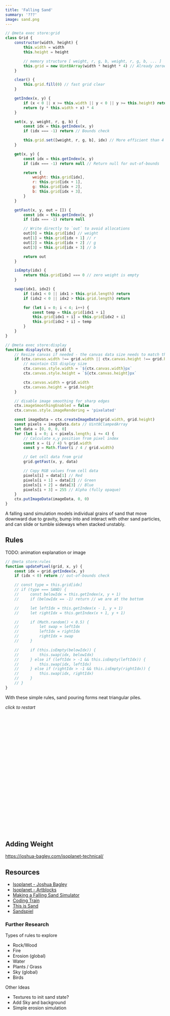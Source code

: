```yaml
---
title: 'Falling Sand'
summary: '???'
image: sand.png
---
```


```javascript
// @meta exec store:grid
class Grid {
    constructor(width, height) {
        this.width = width
        this.height = height

        // memory structure [ weight, r, g, b, weight, r, g, b, ... ]
        this.grid = new Uint8Array(width * height * 4) // Already zeroed
    }

    clear() {
        this.grid.fill(0) // fast grid clear
    }

    getIndex(x, y) {
        if (x < 0 || x >= this.width || y < 0 || y >= this.height) return -1
        return (y * this.width + x) * 4
    }

    set(x, y, weight, r, g, b) {
        const idx = this.getIndex(x, y)
        if (idx === -1) return // Bounds check

        this.grid.set([weight, r, g, b], idx) // More efficient than 4 assignments
    }

    get(x, y) {
        const idx = this.getIndex(x, y)
        if (idx === -1) return null // Return null for out-of-bounds

        return {
            weight: this.grid[idx],
            r: this.grid[idx + 1],
            g: this.grid[idx + 2],
            b: this.grid[idx + 3],
        }
    }

    getFast(x, y, out = []) {
        const idx = this.getIndex(x, y)
        if (idx === -1) return null

        // Write directly to `out` to avoid allocations
        out[0] = this.grid[idx] // weight
        out[1] = this.grid[idx + 1] // r
        out[2] = this.grid[idx + 2] // g
        out[3] = this.grid[idx + 3] // b

        return out
    }

    isEmpty(idx) {
        return this.grid[idx] === 0 // zero weight is empty
    }

    swap(idx1, idx2) {
        if (idx1 < 0 || idx1 > this.grid.length) return
        if (idx2 < 0 || idx2 > this.grid.length) return

        for (let i = 0; i < 4; i++) {
            const temp = this.grid[idx1 + i]
            this.grid[idx1 + i] = this.grid[idx2 + i]
            this.grid[idx2 + i] = temp
        }
    }
}
```

```javascript
// @meta exec store:display
function display(ctx, grid) {
    // Resize canvas if needed - the canvas data size needs to match the heightfield grid size
    if (ctx.canvas.width !== grid.width || ctx.canvas.height !== grid.height) {
        // maintain CSS display size
        ctx.canvas.style.width = `${ctx.canvas.width}px`
        ctx.canvas.style.height = `${ctx.canvas.height}px`

        ctx.canvas.width = grid.width
        ctx.canvas.height = grid.height
    }

    // disable image smoothing for sharp edges
    ctx.imageSmoothingEnabled = false
    ctx.canvas.style.imageRendering = 'pixelated'

    const imageData = ctx.createImageData(grid.width, grid.height)
    const pixels = imageData.data // Uint8ClampedArray
    let data = [0, 0, 0, 0]
    for (let i = 0; i < pixels.length; i += 4) {
        // Calculate x,y position from pixel index
        const x = (i / 4) % grid.width
        const y = Math.floor(i / 4 / grid.width)

        // Get cell data from grid
        grid.getFast(x, y, data)

        // Copy RGB values from cell data
        pixels[i] = data[1] // Red
        pixels[i + 1] = data[2] // Green
        pixels[i + 2] = data[3] // Blue
        pixels[i + 3] = 255 // Alpha (fully opaque)
    }
    ctx.putImageData(imageData, 0, 0)
}
```

A falling sand simulation models individual grains of sand that move downward due to gravity, bump into and interact with other sand particles, and can slide or tumble sideways when stacked unstably.

## Rules

TODO: animation explanation or image

```javascript
// @meta store:rules
function updatePixel(grid, x, y) {
    const idx = grid.getIndex(x, y)
    if (idx < 0) return // out-of-bounds check

    // const type = this.grid[idx]
    // if (type === SAND) {
    //     const belowIdx = this.getIndex(x, y + 1)
    //     if (belowIdx == -1) return // we are at the bottom

    //     let leftIdx = this.getIndex(x - 1, y + 1)
    //     let rightIdx = this.getIndex(x + 1, y + 1)

    //     if (Math.random() < 0.5) {
    //         let swap = leftIdx
    //         leftIdx = rightIdx
    //         rightIdx = swap
    //     }

    //     if (this.isEmpty(belowIdx)) {
    //         this.swap(idx, belowIdx)
    //     } else if (leftIdx > -1 && this.isEmpty(leftIdx)) {
    //         this.swap(idx, leftIdx)
    //     } else if (rightIdx > -1 && this.isEmpty(rightIdx)) {
    //         this.swap(idx, rightIdx)
    //     }
    // }
}
```

With these simple rules, sand pouring forms neat triangular piles.

<Canvas id="example_simple_rules" width={200} height={400} />

_click to restart_

```js
// @meta exec load:grid load:display
const canvas = document.getElementById('example_simple_rules')
const ctx = canvas.getContext('2d')
ctx.fillStyle = 'black'
ctx.fillRect(0, 0, canvas.width, canvas.height)

// == SETUP ==
const grid = new Grid(200 / 4, 400 / 4)

grid.set(grid.width / 2, 12, 100, 255, 0, 0)

// TODO: animate sand falling from the same source over and over again
//....

// step() {
//     for (let y = this.height - 1; y >= 0; y--) {
//         // const leftToRight = Math.random() > 0.5
//         for (let x = this.width - 1; x >= 0; x--) {
//             // const x = leftToRight ? i : -i - 1 + this.width
//             this.updatePixel(x, y)
//         }
//     }
// }

display(ctx, grid)
```

## Adding Weight

https://joshua-bagley.com/isoplanet-technical/

## Resources

-   [Isoplanet - Joshua Bagley](https://joshua-bagley.com/isoplanet/)
-   [Isoplanet - Artblocks](https://www.artblocks.io/collection/isoplanet-by-joshua-bagley)
-   [Making a Falling Sand Simulator](https://jason.today/falling-sand)
-   [Coding Train](https://www.youtube.com/watch?v=L4u7Zy_b868)
-   [This is Sand](https://thisissand.com/)
-   [Sandspiel](https://sandspiel.club/)

### Further Research

Types of rules to explore

-   Rock/Wood
-   Fire
-   Erosion (global)
-   Water
-   Plants / Grass
-   Sky (global)
-   Birds

Other Ideas

-   Textures to init sand state?
-   Add Sky and background
-   Simple erosion simulation
